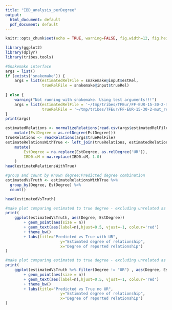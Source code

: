 ```yaml
---
title: "IBD_analysis_perDegree"
output:
  html_document: default
  pdf_document: default
---
```


```r
knitr::opts_chunk$set(echo = TRUE, warning=FALSE, fig.width=12, fig.height=8)
```

```r
library(ggplot2)
library(dplyr)
library(tribes.tools)
```

```r
#Snakemake interface
args = list()
if (exists('snakemake')) {
    args = list(estimatedRelFile = snakemake@input$estRel, 
                trueRelFile = snakemake@input$trueRel)
    
} else {
    warning("Not running with snakemake. Using test arguments!!!")
    args = list(estimatedRelFile = '~/tmp/tribes/TFEur/FF-EUR-15-30-2-mut_BiSnp_EurAF:0.01_LD_PH_GRM-allchr_IBD.csv', 
                trueRelFile = '~/tmp/tribes/TFEur/FF-EUR-15-30-2-mut_relations.txt')
}
print(args)
```

```r
estimatedRelations <- normalizeRelations(read.csv(args$estimatedRelFile, header = TRUE, stringsAsFactors = FALSE) %>% 
    mutate(EstDegree = as.relDegree(EstDegree)))
trueRelations <- readRelations(args$trueRelFile)
estimateRelationsWithTrue <- left_join(trueRelations, estimatedRelations, by=c('Id1', 'Id2')) %>%
    mutate(
        EstDegree = na.replace(EstDegree, as.relDegree('UR')), 
        IBD0.cM = na.replace(IBD0.cM, 1.0)
    )
head(estimateRelationsWithTrue)
```

```r
#group and count by Known degree:Predicted degree combination
estimatedVsTruth <- estimateRelationsWithTrue %>%
  group_by(Degree, EstDegree) %>%
  count()

head(estimatedVsTruth)
```


```r
#make plot comparing estimated to true degree - excluding unrelated as it distorts scale
print(
    ggplot(estimatedVsTruth, aes(Degree, EstDegree)) 
        + geom_point(aes(size = n)) 
        + geom_text(aes(label=n),hjust=0.5, vjust=-1, colour='red') 
        + theme_bw()
        + labs(title="Predicted vs True with UR",
                        y="Estimated degree of relationship",
                        x="Degree of reported relationship")
)
```


```r
#make plot comparing estimated to true degree - excluding unrelated as it distorts scale
print(
    ggplot(estimatedVsTruth %>% filter(Degree != "UR") , aes(Degree, EstDegree)) 
        + geom_point(aes(size = n)) 
        + geom_text(aes(label=n),hjust=0.5, vjust=-1, colour='red') 
        + theme_bw()
        + labs(title="Predicted vs True no UR",
                        y="Estimated degree of relationship",
                        x="Degree of reported relationship")
)
```
